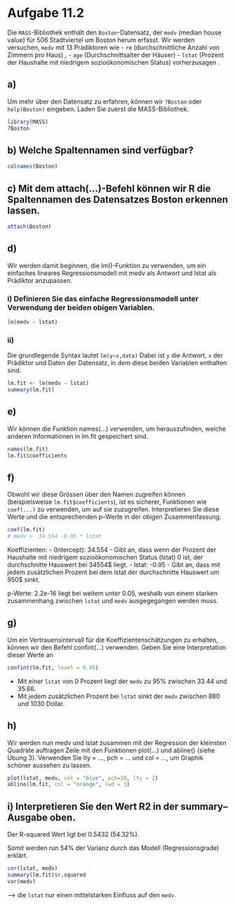 # Aufgabe 11.2
Die `MASS`-Bibliothek enthält den `Boston`-Datensatz, der `medv` (median house value) für 506 Stadtviertel um Boston herum erfasst.
Wir werden versuchen, `medv` mit 13 Prädiktoren wie
- `rm` (durchschnittliche Anzahl von Zimmern pro Haus) ,
- `age` (Durchschnittsalter der Häuser)
- `lstat` (Prozent der Haushalte mit niedrigem sozioökonomischen Status) vorherzusagen .

## a)
Um mehr über den Datensatz zu erfahren, können wir `?Boston` oder `help(Boston)` eingeben.
Laden Sie zuerst die MASS-Bibliothek.

```R
library(MASS)
?Boston
```

## b) Welche Spaltennamen sind verfügbar?

```R
colnames(Boston)
```

## c) Mit dem attach(...)-Befehl können wir R die Spaltennamen des Datensatzes Boston erkennen lassen.

```R
attach(Boston)
```

## d)
Wir werden damit beginnen, die lm()-Funktion zu verwenden,
um ein einfaches lineares Regressionsmodell mit medv als Antwort und lstat als Prädiktor anzupassen.

### i) Definieren Sie das einfache Regressionsmodell unter Verwendung der beiden obigen Variablen.

```R
lm(medv ~ lstat)
```

### ii)
Die grundlegende Syntax lautet `lm(y~x,data)` Dabei ist `y` die Antwort,
`x` der Prädiktor und Daten der Datensatz, in dem diese beiden Variablen
enthalten sind.
```R
lm.fit <- lm(medv ~ lstat)
summary(lm.fit)
```

## e)
Wir können die Funktion names(...) verwenden,
um herauszufinden, welche anderen Informationen in lm.fit gespeichert sind.

```R
names(lm.fit)
lm.fit$coefficients
```

## f)
Obwohl wir diese Grössen über den Namen zugreifen können (beispielsweise `lm.fit$coefficients`),
ist es sicherer, Funktionen wie `coef(...)` zu verwenden, um auf sie zuzugreifen.
Interpretieren Sie diese Werte und die entsprechenden p–Werte in der obigen Zusammenfassung.

```R
coef(lm.fit)
# medv <- 34.554 -0.95 * lstat
```

Koeffizienten:
- (Intercept): 34.554 -  Gibt an, dass wenn der Prozent der Haushalte mit niedrigem sozioökonomischen Status (lstat) 0 ist,
               der durchschnitte Hauswert bei 34554$ liegt.
- lstat: -0.95 - Gibt an, dass mit jedem zusätzlichen Prozent bei dem lstat der durchschnitte Hauswert um 950$ sinkt. 

p-Werte:
2.2e-16 liegt bei weitem unter 0.05, weshalb von einem starken zusammenhang zwischen `lstat` und `medv` ausgegegangen werden muss.

## g)
Um ein Vertrauensintervall für die Koeffizientenschätzungen zu erhalten, können wir den Befehl confint(...) verwenden.
Geben Sie eine Interpretation dieser Werte an

```R
confint(lm.fit, level = 0.95)
```

- Mit einer `lstat` von 0 Prozent liegt der `medv` zu 95% zwischen 33.44 und 35.66.
- Mit jedem zusätzlichen Prozent bei `lstat` sinkt der `medv` zwischen 880 und 1030 Dollar.

## h)
Wir werden nun medv und lstat zusammen mit der Regression der kleinsten Quadrate auftragen Zeile
mit den Funktionen plot(...) und abline() (siehe Übung 3).
Verwenden Sie lty = ..., pch = ... und col = ..., um Graphik schöner aussehen zu lassen.

```R
plot(lstat, medv, col = "blue", pch=20, lty = 2)
abline(lm.fit, col = "orange", lwd = 3)
```

## i) Interpretieren Sie den Wert R2 in der summary–Ausgabe oben.

Der R-squared Wert ligt bei 0.5432 (54.32%).

Somit werden run 54% der Varianz durch das Modell (Regressionsgrade) erklärt.

```R
cor(lstat, medv)
summary(lm.fit)$r.squared
var(medv)
```

--> die `lstat` nur einen mittelstarken Einfluss auf den `medv`.
